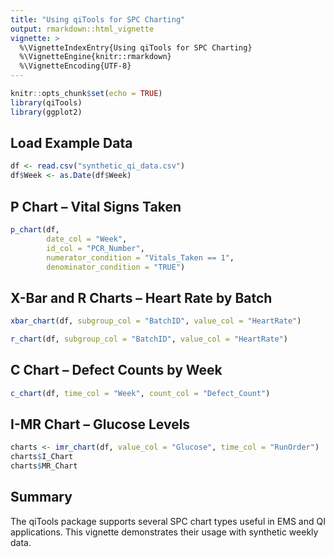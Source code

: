```yaml
---
title: "Using qiTools for SPC Charting"
output: rmarkdown::html_vignette
vignette: >
  %\VignetteIndexEntry{Using qiTools for SPC Charting}
  %\VignetteEngine{knitr::rmarkdown}
  %\VignetteEncoding{UTF-8}
---
```


```r
knitr::opts_chunk$set(echo = TRUE)
library(qiTools)
library(ggplot2)
```

## Load Example Data

```r
df <- read.csv("synthetic_qi_data.csv")
df$Week <- as.Date(df$Week)
```

## P Chart – Vital Signs Taken

```r
p_chart(df,
        date_col = "Week",
        id_col = "PCR_Number",
        numerator_condition = "Vitals_Taken == 1",
        denominator_condition = "TRUE")
```

## X-Bar and R Charts – Heart Rate by Batch

```r
xbar_chart(df, subgroup_col = "BatchID", value_col = "HeartRate")
```

```r
r_chart(df, subgroup_col = "BatchID", value_col = "HeartRate")
```

## C Chart – Defect Counts by Week

```r
c_chart(df, time_col = "Week", count_col = "Defect_Count")
```

## I-MR Chart – Glucose Levels

```r
charts <- imr_chart(df, value_col = "Glucose", time_col = "RunOrder")
charts$I_Chart
charts$MR_Chart
```

## Summary

The qiTools package supports several SPC chart types useful in EMS and QI applications. This vignette demonstrates their usage with synthetic weekly data.
